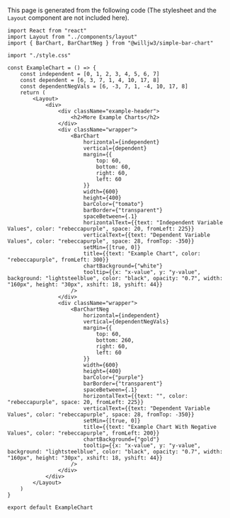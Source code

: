 This page is generated from the following code (The stylesheet and the `Layout` component are not included here).

```
import React from "react"
import Layout from "../components/layout"
import { BarChart, BarChartNeg } from "@willjw3/simple-bar-chart"

import "./style.css"

const ExampleChart = () => {
    const independent = [0, 1, 2, 3, 4, 5, 6, 7]
    const dependent = [6, 3, 7, 1, 4, 10, 17, 8]
    const dependentNegVals = [6, -3, 7, 1, -4, 10, 17, 8]
    return (
        <Layout>
            <div>
                <div className="example-header">
                    <h2>More Example Charts</h2>
                </div>
                <div className="wrapper">
                    <BarChart 
                        horizontal={independent}
                        vertical={dependent}
                        margin={{
                            top: 60,
                            bottom: 60,
                            right: 60, 
                            left: 60
                        }}
                        width={600}
                        height={400}
                        barColor={"tomato"}
                        barBorder={"transparent"}
                        spaceBetween={.1}
                        horizontalText={{text: "Independent Variable Values", color: "rebeccapurple", space: 20, fromLeft: 225}}
                        verticalText={{text: "Dependent Variable Values", color: "rebeccapurple", space: 28, fromTop: -350}}
                        setMin={[true, 0]}
                        title={{text: "Example Chart", color: "rebeccapurple", fromLeft: 300}}
                        chartBackground={"white"}
                        tooltip={{x: "x-value", y: "y-value", background: "lightsteelblue", color: "black", opacity: "0.7", width: "160px", height: "30px", xshift: 18, yshift: 44}}
                    />
                </div>
                <div className="wrapper">
                    <BarChartNeg 
                        horizontal={independent}
                        vertical={dependentNegVals}
                        margin={{
                            top: 60,
                            bottom: 260,
                            right: 60, 
                            left: 60
                        }}
                        width={600}
                        height={400}
                        barColor={"purple"}
                        barBorder={"transparent"}
                        spaceBetween={.1}
                        horizontalText={{text: "", color: "rebeccapurple", space: 20, fromLeft: 225}}
                        verticalText={{text: "Dependent Variable Values", color: "rebeccapurple", space: 28, fromTop: -350}}
                        setMin={[true, 0]}
                        title={{text: "Example Chart With Negative Values", color: "rebeccapurple", fromLeft: 200}}
                        chartBackground={"gold"}
                        tooltip={{x: "x-value", y: "y-value", background: "lightsteelblue", color: "black", opacity: "0.7", width: "160px", height: "30px", xshift: 18, yshift: 44}}
                    />
                </div>
            </div>
        </Layout>
    )
}

export default ExampleChart
```